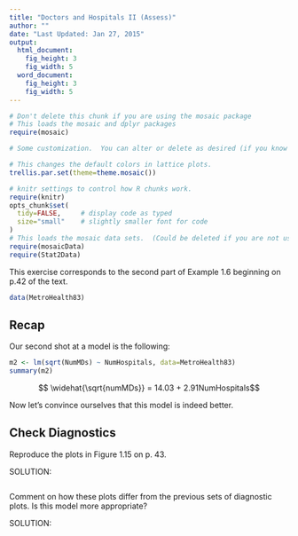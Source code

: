 ```yaml
---
title: "Doctors and Hospitals II (Assess)"
author: ""
date: "Last Updated: Jan 27, 2015"
output: 
  html_document:
    fig_height: 3
    fig_width: 5
  word_document:
    fig_height: 3
    fig_width: 5
---
```



```r
# Don't delete this chunk if you are using the mosaic package
# This loads the mosaic and dplyr packages
require(mosaic)
```

```r
# Some customization.  You can alter or delete as desired (if you know what you are doing).

# This changes the default colors in lattice plots.
trellis.par.set(theme=theme.mosaic())  

# knitr settings to control how R chunks work.
require(knitr)
opts_chunk$set(
  tidy=FALSE,     # display code as typed
  size="small"    # slightly smaller font for code
)
# This loads the mosaic data sets.  (Could be deleted if you are not using them.)
require(mosaicData)    
require(Stat2Data)
```

This exercise corresponds to the second part of Example 1.6 beginning on p.42 of the text.

```r
data(MetroHealth83)
```

## Recap

Our second shot at a model is the following:

```r
m2 <- lm(sqrt(NumMDs) ~ NumHospitals, data=MetroHealth83)
summary(m2)
```

$$ \widehat{\sqrt{numMDs}} = 14.03 + 2.91NumHospitals$$

Now let's convince ourselves that this model is indeed better.

## Check Diagnostics

Reproduce the plots in Figure 1.15 on p. 43.

SOLUTION:

```r

```

Comment on how these plots differ from the previous sets of diagnostic plots. Is this model more appropriate?

SOLUTION:

